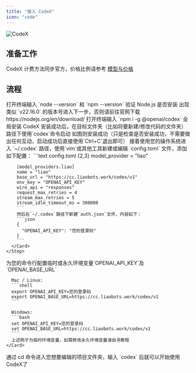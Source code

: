 ```yaml
---
title: "接入 CodeX"
icon: "code"
---
```


![CodeX](/images/API/CodeX/codex-cli-splash.png)

## 准备工作

CodeX 计费方法同步官方，价格比例请参考 [模型与价格](/Aggregation/Model-Price)

## 流程

<Steps>
  <Step title="第一步 - 安装 Node.js">
    <Card title="验证 Node.js 是否安装" img="/images/API/ClaudeCode/step-1.png">
      打开终端输入 `node --version` 和 `npm --version` 验证 Node.js 是否安装
      出现类似 `v22.16.0` 的版本号进入下一步，否则请前往官网下载 https://nodejs.org/en/download/
    </Card>
  </Step>
  <Step title="第二步 - 安装 CodeX">
    <Card title="安装 CodeX" img="/images/API/CodeX/step-2.png">
      打开终端输入 `npm i -g @openai/codex` 全局安装 CodeX
      安装成功后，在目标文件夹（比如将要新建/修改代码的文件夹）路径下使用`codex`命令启动
      如图则安装成功（只是检查是否安装成功，不需要做出任何互动，启动成功后直接使用`Ctrl+C`退出即可）
    </Card>
  </Step>
  <Step title="第三步 - 方法A：修改配置文件以持久化【推荐】">
      <Card title="编辑配置文件" img="/images/API/CodeX/step-3.png">
        接着使用您的操作系统进入 `~/.codex` 路径，使用`vim`或其他工具新建或编辑 `config.toml` 文件，添加如下配置：
        ```text config.toml {2,3}
        model_provider = "liao"

        [model_providers.liao]
        name = "liao"
        base_url = "https://cc.liaobots.work/codex/v1"
        env_key = "OPENAI_API_KEY"
        wire_api = "responses"
        request_max_retries = 4
        stream_max_retries = 5
        stream_idle_timeout_ms = 300000
        ```
        然后在`~/.codex`路径下新建`auth.json`文件，内容如下：
        ```json
        {
          "OPENAI_API_KEY": "您的登录码"
        }
        ```
      </Card>
    </Step>
  <Step title="第三步 - 方法B：配置环境变量（与方法A任选其一即可）">
    <Card title="编辑配置文件">
      为您的命令行配置临时或永久环境变量`OPENAI_API_KEY`及`OPENAI_BASE_URL`

      Mac / Linux:
      ```shell
      export OPENAI_API_KEY=您的登录码
      export OPENAI_BASE_URL=https://cc.liaobots.work/codex/v1
      ```

      Windows:
      ```bash
      set OPENAI_API_KEY=您的登录码
      set OPENAI_BASE_URL=https://cc.liaobots.work/codex/v1
      ```
      上述例子为临时环境变量，如需修改永久环境变量请自寻教程
    </Card>
  </Step>
  <Step title="第四步 开始使用">
    <Card title="开始使用" img="/images/API/CodeX/step-4.png">
      通过 cd 命令进入您想要编辑的项目文件夹，输入 `codex` 后就可以开始使用CodeX了
    </Card>
  </Step>
</Steps>